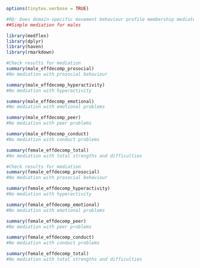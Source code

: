 ```r
options(tinytex.verbose = TRUE)
```

```r
#RQ: Does domain-specific movement behaviour profile membership mediate the relationship between socioeconomic position and socio-emotional outcomes in children?
##Simple mediation for males
```

```r
library(medflex)
library(dplyr)
library(haven)
library(rmarkdown)
```

```r
#Check results for mediation 
summary(male_effdecomp_prosocial)
#No mediation with prosocial behaviour 
```

```r
summary(male_effdecomp_hyperactivity)
#No mediation with hyperactivity 
```

```r
summary(male_effdecomp_emotional)
#No mediation with emotional problems 
```

```r
summary(male_effdecomp_peer)
#No mediation with peer problems 
```

```r
summary(male_effdecomp_conduct)
#No mediation with conduct problems 
```

```r
summary(female_effdecomp_total)
#No mediation with total strengths and difficulties 
```

```r
#Check results for mediation 
summary(female_effdecomp_prosocial)
#No mediation with prosocial behaviour 
```

```r
summary(female_effdecomp_hyperactivity)
#No mediation with hyperactivity 
```

```r
summary(female_effdecomp_emotional)
#No mediation with emotional problems 
```

```r
summary(female_effdecomp_peer)
#No mediation with peer problems 
```

```r
summary(female_effdecomp_conduct)
#No mediation with conduct problems 
```

```r
summary(female_effdecomp_total)
#No mediation with total strengths and difficulties 
```
